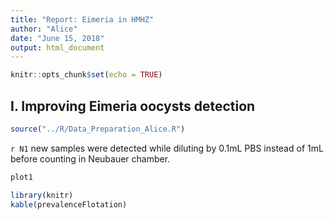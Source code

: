 ```yaml
---
title: "Report: Eimeria in HMHZ"
author: "Alice"
date: "June 15, 2018"
output: html_document
---
```


```r
knitr::opts_chunk$set(echo = TRUE)
```

## I. Improving Eimeria oocysts detection

```r
source("../R/Data_Preparation_Alice.R")
```

`r N1` new samples were detected while diluting by 0.1mL PBS instead of 1mL before counting in Neubauer chamber.

```r
plot1
```

```r
library(knitr)
kable(prevalenceFlotation)
```